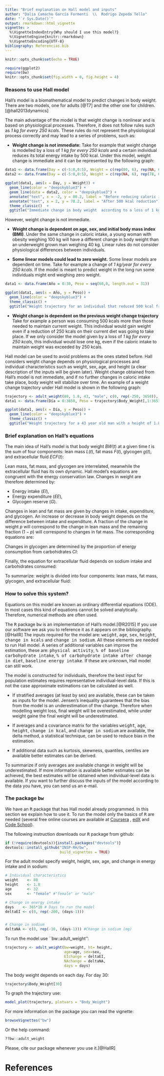 ```yaml
---
title: "Brief explanation on Hall model and inputs"
author: "Dalia Camacho García Formentí  \\  Rodrigo Zepeda Tello"
date: "`r Sys.Date()`"
output: rmarkdown::html_vignette
vignette: >
  %\VignetteIndexEntry{Why should I use this model?}
  %\VignetteEngine{knitr::rmarkdown}
  %\VignetteEncoding{UTF-8}
bibliography: Referencias.bib
---
```


```r
knitr::opts_chunk$set(echo = TRUE)
```

```r
require(ggplot2)
require(bw)
knitr::opts_chunk$set(fig.width = 8, fig.height = 4)
```

### Reasons to use Hall model

\noindent Hall's model is a biomathematical model to predict changes in body weight. There are two models, one for adults [@T7] and the other one for children.[@hall2013dynamics] 

The main advantage of the model is that weight change is nonlinear and is based on physiological processes. Therefore, it does not follow rules such as *1 kg for every 250 kcals*. These rules do not represent the physiological process correctly and may lead to a series of problems, such as:

+ **Weight change is not immediate:** Take for example that weight change is modelled by a loss of *1 kg for every 250 kcals* and a certain individual reduces its total energy intake by 500 kcal. Under this model, weight change is immediate and it can be represented by the following graph: 

```r
data1 <- data.frame(Day = c(-5:0,0:5), Weight = c(rep(80, 6), rep(NA, 6)))
data2 <- data.frame(Day = c(-5:0,0:5), Weight = c(rep(NA, 6), rep(78, 6)))

ggplot(data1, aes(x = Day, y = Weight)) + 
  geom_line(color = "deepskyblue3") + 
  geom_line(data = data2, color = "deepskyblue3") +
  annotate("text", x = -2, y = 80.2, label = "Before reducing caloric intake") +
  annotate("text", x = 2, y = 78.2, label = "After 500 kcal reduction") +
  theme_classic()  + 
  ggtitle("Immediate change in body weight  according to a loss of 1 kg for every 250 kcals")

```

However, weight change is not immediate.

+ **Weight change is dependent on age, sex, and initial body mass index (BMI)**. Under the same change in caloric intake, a young woman with obesity weighing $100$ kg will have a different change in body weight than an underweight grown man weighing $40$ kg. Linear rules do not consider physiological differences between individuals.

+ **Some linear models could lead to zero weight.** Some linear models are dependent on time. Take for example a change of *1 kg/year for every 250 kcals*. If the model is meant to predict weight in the long run some individuals might end weighing zero weight.

```r
data1 <- data.frame(Año = 0:30, Peso = seq(60,0, length.out = 31))

ggplot(data1, aes(x = Año, y = Peso)) + 
  geom_line(color = "deepskyblue3") +
  theme_classic() + 
  ggtitle("Weight trajectory for an individual that reduced 500 kcal from their TEI. \n Under a loss of 1 kg/year for every 250 kcals")

```

+ **Weight change is dependent on the previous weight change trajectory** Take for example a person was consuming 500 kcals more than those needed to maintain current weight. This individual would gain weight even if a reduction of 250 kcals on their current diet was going to take place. If we only consider the model given by a loss of  *1 kg for every 250 kcals*, this individual would lose one kg, even if the caloric intake to maintain weight was exceeded by 250 kcals.


Hall model can be used to avoid problems as the ones stated before. Hall considers weight change depends on physiological processes and individual characteristics such as weight, sex, age, and height (a clear description of the inputs will be given later). Weight change obtained from Hall's model is not immediate, and if no further changes in caloric intake take place, body weight will stabilize over time. An example of a weight change trajectory under Hall model is shown in the following graph:

```r
trajectory <- adult_weight(80, 1.8, 43, "male", c(0, rep(-250, 3650)), days = 3651)
data1 <- data.frame(Día = 0:3650, Peso = trajectory$Body_Weight[,1:3651])

ggplot(data1, aes(x = Día, y = Peso)) + 
  geom_line(color = "deepskyblue3") +
  theme_classic() + 
  ggtitle("Weight trajectory for a 43 year old man with a height of 1.8m, initial body weight of 80kg, who reduced 500 kcals from his TEI")


```

### Brief explanation on Hall's equations

\noindent The main idea of Hall's model is that body weight $BW(t)$ at a given time $t$ is the sum of four components: lean mass $L(t)$, fat mass $F(t)$, glycogen $g(t)$, and extracellular fluid $ECF(t)$:

\begin{equation}\label{bw}
\overbrace{BW(t)}^{\textrm{Weight}} = \underbrace{F(t)}_{\textrm{Fat}} + \overbrace{L(t)}^{\textrm{Lean}} + \underbrace{G(t)}_{\textrm{Glycogen}} + \overbrace{ECF(t)}^{\textrm{Extracellular Fluid}}
\end{equation}

Lean mass, fat mass, and glycogen are interrelated, meanwhile the extracellular fluid has its own dynamic. Hall model's equations are congruent with the energy conservation law. Changes in weight are therefore determined by:


+ Energy intake ($EI$), 
+ Energy expenditure ($EE$),
+ Glycogen reserve ($G$).


Changes in lean and fat mass are given by changes in intake, expenditure, and glycogen. An increase or decrease in body weight depends on the difference between intake and expenditure. A fraction of the change in weight $p$ will correspond to the change in lean mass and the remaining fraction $(1-p)$ will correspond to changes in fat mass. The corresponding equations are:

\begin{equation}\nonumber
\overbrace{\dfrac{dL}{dt}}^{\textrm{Change in lean mass}} = \underbrace{p}_{\textrm{Fraction}} \overbrace{\frac{\Big( EI - EE - \rho_G \frac{dG}{dt}\Big)}{\rho_L}}^{\textrm{Energy Intake} - \textrm{Expenditure+Storage}}
\end{equation}

\begin{equation}\nonumber
\overbrace{\dfrac{dF}{dt}}^{\textrm{Change in fat mass}} = \underbrace{(1-p)}_{\textrm{Remaining fraction}} \overbrace{\frac{\Big( EI - EE - \rho_G \frac{dG}{dt}\Big)}{\rho_L}}^{\textrm{Energy Intake} - \textrm{xpenditure+Storage}}
\end{equation}

Changes in glycogen are determined by the proportion of energy consumption from carbohidrates $CI$:

\begin{equation}
\overbrace{\dfrac{dG}{dt}}^{\textrm{Change in glycogen}} = \underbrace{\frac{1}{\rho_G} \Big( CI - k_G G^2\Big)}_{\textrm{Carbohydrates and constant parameters}},
\end{equation}

Finally, the equation for extracellular fluid depends on sodium intake and carbohidrates consumed:
\begin{equation}\nonumber
\overbrace{\dfrac{dECF}{dt}}^{\textrm{Change in fluid}} = \overbrace{\frac{ \Big( \Delta Na_{diet} + \xi_{Na}(ECF - ECF_{init}) - \xi_{CI} (1 - \frac{CI}{CI_{b}}) \Big)}{Na}.}^{\textrm{Depends on changes in sodium and carbohidrate intake.}}
\end{equation}


To summarize: weight is divided into four components: lean mass, fat mass, glycogen, and extracellular fluid:

\begin{equation}\nonumber
\overbrace{BW(t)}^{\textrm{Weight}} = \underbrace{F(t)}_{\textrm{Fat}} + \overbrace{L(t)}^{\textrm{Lean}} + \underbrace{G(t)}_{\textrm{Glycogen}} + \overbrace{ECF(t)}^{\textrm{Extracellular fluid}}
\end{equation}

### How to solve this system? 

\noindent Equations on this model are known as ordinary differential equations (ODE). In most cases this kind of equations cannot be solved analytically. Therefore, numerical methods are often used. 

The <tt>R</tt> package <tt>bw</tt>  is  an implementation of Hall's model.[@R2015] If you use our software we ask you to reference it as it appears on the bibliography. [@HallR] The inputs required for the model are: <tt>weight</tt>, <tt>age</tt>, <tt>sex</tt>, <tt>height</tt>,  <tt>change in kcals</tt> and <tt>change in sodium</tt>. All these elements are needed to run Hall model. A series of additional variables can improve the estimation, these are: <tt>physical activity</tt>, <tt>\% of baseline carbohydrate intake</tt>, <tt> \% of carbohydrate intake after change in diet</tt>, <tt>baseline energy intake</tt>. If these are unknown, Hall model can still work.

The model is constructed for individuals, therefore the best input for population estimates requires representative individual-level data. If this is not the case approximate estimations can be calculated as well.


+ If stratified averages (at least by sex) are available, these can be taken as inputs for the model. Jensen's inequality guarantees that the bias from the model is an underestimation of thw change. Therefore when modelling weight loss, final weight will be overestimated, while under weight gaine the final weight will be underestimated. 

+ If averages and a covariance matrix for the variables <tt>weight</tt>, <tt>age</tt>, <tt>height</tt>, <tt>change in kcal</tt>, and <tt>change in sodium</tt> are available, the delta method, a statistical technique, can be used to reduce bias in the estimation. 
+ If additional data such as kurtosis, skewness, quantiles, centiles are available better estimates can be derived. 


To summarize if only averages are available change in weight will be underestimated. If more information is available better estimates can be achieved, the best estimates will be obtained when individual-level data is available. If you want to further discuss the inputs of the model according to the data you have, you can send us an e-mail. 

### The package <tt>bw</tt>

\noindent We have an <tt>R</tt> package that has Hall model already programmed. In this section we explain how to use it. To run the model only the basics of <tt>R</tt> are needed (several free online courses are available at [Coursera](https://www.coursera.org/) , [edX](https://www.edx.org/) and [Code School](https://www.codeschool.com/courses/try-r)). 

The following instruction downloads our <tt>R</tt> package from github:

```r
if (!require(devtools)){install.packages("devtools")}
devtools::install_github("INSP-RH/bw", 
                         build_vignettes = TRUE)
```

For the adult model specify weight, height, sex, age, and change in energy intake and in sodium:

```r
# Individual characteristics
weight    <- 80
height    <- 1.8
age       <- 32
sex       <- "female" #"female" or "male"

# Change in energy intake
days    <- 365*10 # Days to run the model
deltaEI <- c(0, rep(-200, (days-1)))


# Change in sodium
deltaNA <- c(0, rep(-10, (days-1))) #Change in sodium (mg)

```

To run the model use ``bw::adult\_weight'':

```r
trajectory <- adult_weight(bw=weight, ht= height, 
                           age=age, sex=sex,
                           EIchange = deltaEI,
                           NAchange = deltaNA,
                           days = days)
```

The body weight depends on each day. For day 30:

```r
trajectory$Body_Weight[30]
```

To graph the trajectory use:
```r
model_plot(trajectory, plotvars = "Body_Weight")
```

For more information on the package you can read the vignette:
```r
browseVignettes("bw")
```

Or the help command:
```r
??bw::adult_weight
```

Please, cite our package whenever you use it.[@HallR]

# References


